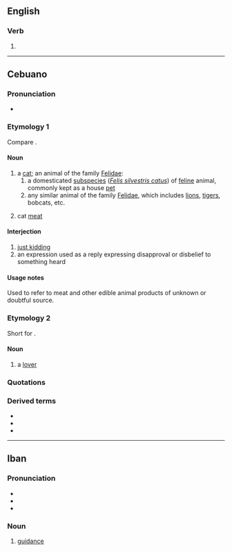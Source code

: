 ==English==

===Verb===
{{head|en|verb form}}

# {{present participle of|en|ire|nocat=1}}

----

==Cebuano==

===Pronunciation===
* {{hyphenation|ceb|i|ring}}

===Etymology 1===
Compare {{m|id|kucing}}.

====Noun====
{{ceb-noun|iring}}

# a [[cat]]; an animal of the family [[Felidae]]:
## a domesticated [[subspecies]] (''[[Felis silvestris catus]]'') of [[feline]] animal, commonly kept as a house [[pet]]
## any similar animal of the family [[Felidae]], which includes [[lion]]s, [[tiger]]s, bobcats, etc.
# {{lb|ceb|often| |humorous}} cat [[meat]] {{qualifier|see usage notes}}

====Interjection====
{{head|ceb|interjection}}

# [[just kidding]]
# an expression used as a reply expressing disapproval or disbelief to something heard

====Usage notes====
Used to refer to meat and other edible animal products of unknown or doubtful source.

===Etymology 2===
Short for {{m|ceb|iring-iring}}.

====Noun====
{{head|ceb|noun}}

# a [[lover]]

===Quotations===
{{seeCites|ceb}}

===Derived terms===
* {{l|ceb|iring-iring}}
* {{l|ceb|iring sungkaban}}
* {{l|ceb|iring gilaygit}}

{{C|ceb|Cats|Felids|Meats}}

{{cln|ceb|short forms}}

----

==Iban==

===Pronunciation===
* {{IPA|iba|[iriŋ]}}
* {{hyph|iba|i|ring}}
* {{rhyme|iba|iŋ}}

===Noun===
{{head|iba|noun}}

# [[guidance]]